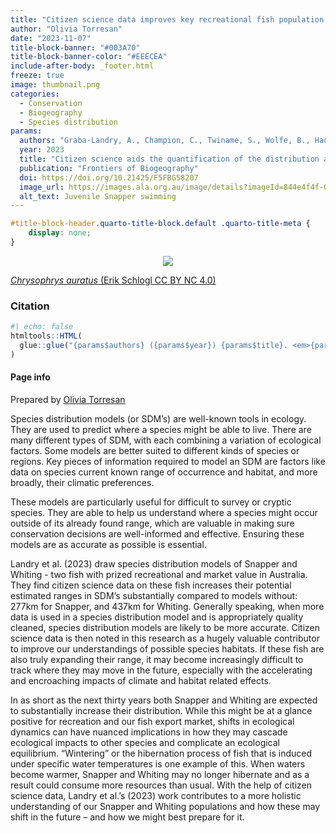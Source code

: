 ```yaml
---
title: "Citizen science data improves key recreational fish population models"
author: "Olivia Torresan"
date: "2023-11-07"
title-block-banner: "#003A70"
title-block-banner-color: "#EEECEA"
include-after-body: _footer.html
freeze: true
image: thumbnail.png 
categories:
  - Conservation
  - Biogeography
  - Species distribution
params:
  authors: "Graba-Landry, A., Champion, C., Twiname, S., Wolfe, B., Haddy, J., Mossop, D., Pecl, G., & Tracey, S. R."
  year: 2023
  title: "Citizen science aids the quantification of the distribution and prediction of present and future temporal variation in habitat suitability at species’ range edges"
  publication: "Frontiers of Biogeography"
  doi: https://doi.org/10.21425/F5FBG58207
  image_url: https://images.ala.org.au/image/details?imageId=844e4f4f-021d-4cde-94fe-04b73877e06a
  alt_text: Juvenile Snapper swimming
---
```


<!-- remove metadata section -->

```css
#title-block-header.quarto-title-block.default .quarto-title-meta {
    display: none;
}
```


<!-- Side panel -->

:::{.column-page}

:::{.paper-side-column}

<center>
:::{.col-image layout-ncol=1 style="margin-left: auto; margin-right: auto;"}
<!-- add image url -->
<img src="https://ala-images.s3.ap-southeast-2.amazonaws.com/store/a/6/0/e/844e4f4f-021d-4cde-94fe-04b73877e06a/original" class="rounded"/></img>
:::
</center>

::: figure-caption
<!-- edit caption -->
[*Chrysophrys auratus* (Erik Schlogl CC BY NC 4.0)](https://images.ala.org.au/image/details?imageId=844e4f4f-021d-4cde-94fe-04b73877e06a)
:::

### Citation
```r
#| echo: false
htmltools::HTML(
  glue::glue("{params$authors} ({params$year}) {params$title}. <em>{params$publication}</em> <a href='{params$doi}' target='_blank'>{params$doi}</a>")
)
```


#### Page info
Prepared by 
[Olivia Torresan](https://labs.ala.org.au/people/Torresan_Olivia/)
:::


<!-- Main panel description -->

::: {.paper-main-column}
Species distribution models (or SDM’s) are well-known tools in ecology. They are used to predict where a species might be able to live. There are many different types of SDM, with each combining a variation of ecological factors. Some models are better suited to different kinds of species or regions. Key pieces of information required to model an SDM are factors like data on species current known range of occurrence and habitat, and more broadly, their climatic preferences. 

These models are particularly useful for difficult to survey or cryptic species. They are able to help us understand where a species might occur outside of its already found range, which are valuable in making sure conservation decisions are well-informed and effective. Ensuring these models are as accurate as possible is essential. 

Landry et al. (2023) draw species distribution models of Snapper and Whiting - two fish with prized recreational and market value in Australia. They find citizen science data on these fish increases their potential estimated ranges in SDM's substantially compared to models without: 277km for Snapper, and 437km for Whiting. Generally speaking, when more data is used in a species distribution model and is appropriately quality cleaned, species distribution models are likely to be more accurate. Citizen science data is then noted in this research as a hugely valuable contributor to improve our understandings of possible species habitats. If these fish are also truly expanding their range, it may become increasingly difficult to track where they may move in the future, especially with the accelerating and encroaching impacts of climate and habitat related effects. 

In as short as the next thirty years both Snapper and Whiting are expected to substantially increase their distribution. While this might be at a glance positive for recreation and our fish export market, shifts in ecological dynamics can have nuanced implications in how they may cascade ecological impacts to other species and complicate an ecological equilibrium. "Wintering" or the hibernation process of fish that is induced under specific water temperatures is one example of this. When waters become warmer, Snapper and Whiting may no longer hibernate and as a result could consume more resources than usual. With the help of citizen science data, Landry et al.’s (2023) work contributes to a more holistic understanding of our Snapper and Whiting populations and how these may shift in the future – and how we might best prepare for it.
:::

:::